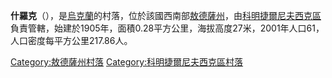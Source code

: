 {{coord|46|52|12|N|31|4|21|E|scale:30000|display=title}}

'''什羅克'''（{{lang-uk|Широке}}），是[[烏克蘭|烏克蘭]]的村落，位於該國西南部[[敖德薩州|敖德薩州]]，由[[科明捷爾尼夫西克區|科明捷爾尼夫西克區]]負責管轄，始建於1905年，面積0.28平方公里，海拔高度27米，2001年人口61，人口密度每平方公里217.86人。

{{DEFAULTSORT:Широке}}
[[Category:敖德薩州村落|Category:敖德薩州村落]]
[[Category:科明捷爾尼夫西克區村落|Category:科明捷爾尼夫西克區村落]]


{{Odessa-geo-stub}}